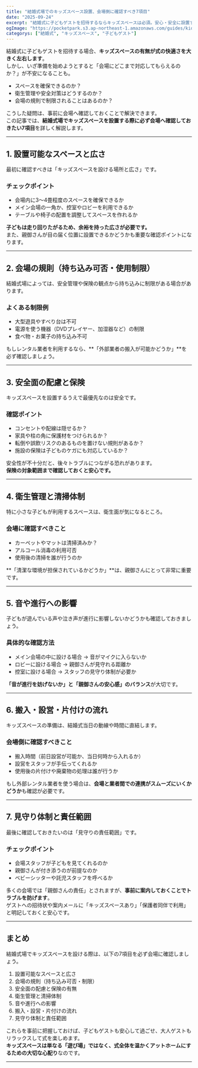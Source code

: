 ```yaml
---
title: "結婚式場でのキッズスペース設置、会場側に確認すべき7項目"
date: "2025-09-24"
excerpt: "結婚式に子どもゲストを招待するならキッズスペースは必須。安心・安全に設置するために会場側へ確認しておきたい7つのポイントを解説します。"
ogImage: "https://pocketpark.s3.ap-northeast-1.amazonaws.com/guides/kids-space-confirm/00.jpg"
categorys: ["結婚式", "キッズスペース", "子どもゲスト"]
---
```


結婚式に子どもゲストを招待する場合、**キッズスペースの有無が式の快適さを大きく左右します**。  
しかし、いざ準備を始めようとすると「会場にどこまで対応してもらえるのか？」が不安になることも。  

- スペースを確保できるのか？  
- 衛生管理や安全対策はどうするのか？  
- 会場の規則で制限されることはあるのか？  

こうした疑問は、事前に会場へ確認しておくことで解決できます。  
この記事では、**結婚式場でキッズスペースを設置する際に必ず会場へ確認しておきたい7項目**を詳しく解説します。  

---

## 1. 設置可能なスペースと広さ

最初に確認すべきは「キッズスペースを設ける場所と広さ」です。  

### チェックポイント
- 会場内に3〜4畳程度のスペースを確保できるか  
- メイン会場の一角か、控室やロビーを利用できるか  
- テーブルや椅子の配置を調整してスペースを作れるか  

**子どもは走り回りたがるため、余裕を持った広さが必要です。**  
また、親御さんが目の届く位置に設置できるかどうかも重要な確認ポイントになります。  

---

## 2. 会場の規則（持ち込み可否・使用制限）

結婚式場によっては、安全管理や保険の観点から持ち込みに制限がある場合があります。  

### よくある制限例
- 大型遊具やすべり台は不可  
- 電源を使う機器（DVDプレイヤー、加湿器など）の制限  
- 食べ物・お菓子の持ち込み不可  

もしレンタル業者を利用するなら、**「外部業者の搬入が可能かどうか」**を必ず確認しましょう。  

---

## 3. 安全面の配慮と保険

キッズスペースを設置するうえで最優先なのは安全です。  

### 確認ポイント
- コンセントや配線は隠せるか？  
- 家具や柱の角に保護材をつけられるか？  
- 転倒や誤飲リスクのあるものを置けない規則があるか？  
- 施設の保険は子どものケガにも対応しているか？  

安全性が不十分だと、後々トラブルにつながる恐れがあります。  
**保険の対象範囲まで確認しておくと安心です。**  

---

## 4. 衛生管理と清掃体制

特に小さな子どもが利用するスペースは、衛生面が気になるところ。  

### 会場に確認すべきこと
- カーペットやマットは清掃済みか？  
- アルコール消毒の利用可否  
- 使用後の清掃を誰が行うのか  

**「清潔な環境が担保されているかどうか」**は、親御さんにとって非常に重要です。  

---

## 5. 音や進行への影響

子どもが遊んでいる声や泣き声が進行に影響しないかどうかも確認しておきましょう。  

### 具体的な確認方法
- メイン会場の中に設ける場合 → 音がマイクに入らないか  
- ロビーに設ける場合 → 親御さんが見守れる距離か  
- 控室に設ける場合 → スタッフの見守り体制が必要か  

**「音が進行を妨げないか」と「親御さんの安心感」のバランス**が大切です。  

---

## 6. 搬入・設営・片付けの流れ

キッズスペースの準備は、結婚式当日の動線や時間に直結します。  

### 会場側に確認すべきこと
- 搬入時間（前日設営が可能か、当日何時から入れるか）  
- 設営をスタッフが手伝ってくれるか  
- 使用後の片付けや廃棄物の処理は誰が行うか  

もし外部レンタル業者を使う場合は、**会場と業者間での連携がスムーズにいくかどうか**も確認が必要です。  

---

## 7. 見守り体制と責任範囲

最後に確認しておきたいのは「見守りの責任範囲」です。  

### チェックポイント
- 会場スタッフが子どもを見てくれるのか  
- 親御さんが付き添うのが前提なのか  
- ベビーシッターや託児スタッフを呼べるか  

多くの会場では「親御さんの責任」とされますが、**事前に案内しておくことでトラブルを防げます**。  
ゲストへの招待状や案内メールに「キッズスペースあり」「保護者同伴で利用」と明記しておくと安心です。  

---

## まとめ

結婚式場でキッズスペースを設ける際は、以下の7項目を必ず会場に確認しましょう。  

1. 設置可能なスペースと広さ  
2. 会場の規則（持ち込み可否・制限）  
3. 安全面の配慮と保険の有無  
4. 衛生管理と清掃体制  
5. 音や進行への影響  
6. 搬入・設営・片付けの流れ  
7. 見守り体制と責任範囲  

これらを事前に把握しておけば、子どもゲストも安心して過ごせ、大人ゲストもリラックスして式を楽しめます。  
**キッズスペースは単なる「遊び場」ではなく、式全体を温かくアットホームにするための大切な心配り**なのです。  

---
